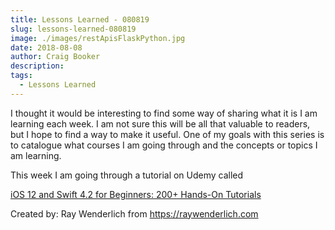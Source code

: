 ```yaml
---
title: Lessons Learned - 080819
slug: lessons-learned-080819
image: ./images/restApisFlaskPython.jpg
date: 2018-08-08
author: Craig Booker
description:
tags:
  - Lessons Learned
---
```


I thought it would be interesting to find some way of sharing what it is I am learning each week. I am not sure this will be all that valuable to readers, but I hope to find a way to make it useful. One of my goals with this series is to catalogue what courses I am going through and the concepts or topics I am learning.

This week I am going through a tutorial on Udemy called

[iOS 12 and Swift 4.2 for Beginners: 200+ Hands-On Tutorials](https://www.udemy.com/share/100F3uAkUfeV1VQw==/?xref=E0AddVZRQnoLPUQvCz0GJFABTmM=)

Created by: Ray Wenderlich from https://raywenderlich.com
